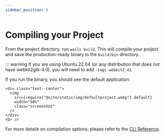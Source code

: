 ```yaml
---
sidebar_position: 6
---
```


# Compiling your Project

From the project directory, run `wails build`.
This will compile your project and save the production-ready binary in the `build/bin` directory.

::: warning
    If you are using Ubuntu 22.04 (or any distribution that does not have webkit2gtk-4.0), you will need to add `-tags webkit2_41`.

If you run the binary, you should see the default application:

```mdx-code-block
<div class="text--center">
  <img
    src={require("@site/static/img/defaultproject.webp").default}
    width="50%"
    class="screenshot"
  />
</div>
<br />
```

For more details on compilation options, please refer to the [CLI Reference](../reference/cli.mdx#build).
